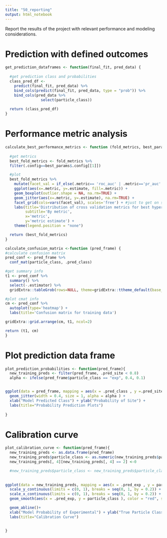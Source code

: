 ```yaml
---
title: "50_reporting"
output: html_notebook
---
```


Report the results of the project with relevant performance and modeling considerations.

# Prediction with defined outcomes
```r
get_prediction_dataframes <- function(final_fit, pred_data) {
  
  #get prediction class and probabilities
  class_pred_df <- 
    predict(final_fit, pred_data) %>%
    bind_cols(predict(final_fit, pred_data, type = "prob")) %>% 
    bind_cols(pred_data %>% 
                select(particle_class))
  
  return (class_pred_df)
}
```

# Performance metric analysis

```r
calculate_best_performance_metrics <- function (fold_metrics, best_params) {
  
  #get metrics
  best_fold_metrics <- fold_metrics %>%
  filter(.config==best_params$.config[[1]])

  #plot
  best_fold_metrics %>%
    mutate(facet_val = if_else(.metric== 'roc_auc' | .metric=='pr_auc' | .metric=='f_meas', 'Aggregate metrics', 'Confusion matrix metrics')) %>%
    ggplot(aes(x=.metric, y=.estimate, fill=.metric)) +
    geom_boxplot(outlier.shape = NA, na.rm=TRUE) +
    geom_jitter(aes(x=.metric, y=.estimate), na.rm=TRUE) +
    facet_grid(cols=vars(facet_val), scales='free') + #just to get on separate plots
    labs(title='Distribution of cross validation metrics for best hyperparameter set',
         subtitle='By metric',
         x='metric',
         y='metric estimate') +
    theme(legend.position = "none")

  return (best_fold_metrics)
}
```

```r
calculate_confusion_matrix <-function (pred_frame) {
#calculate confusion matrix
pred_conf <- pred_frame %>%
  conf_mat(particle_class, .pred_class) 

#get summary info
t1 <- pred_conf %>%
  summary() %>%
  select(-.estimator) %>%
  gridExtra::tableGrob(rows=NULL, theme=gridExtra::ttheme_default(base_size=10))

#plot cmat info
cm <- pred_conf %>%
  autoplot(type='heatmap') +
  labs(title='Confusion matrix for training data')

gridExtra::grid.arrange(cm, t1, ncol=2)

return (t1, cm)
}
```

# Plot prediction data frame
```r
plot_prediction_probabilities <- function(pred_frame){
  new_training_preds <- filter(pred_frame, .pred_site < 0.8)
  alpha <- ifelse(pred_frame$particle_class == "exp", 0.4, 0.1)


ggplot(data = pred_frame, mapping = aes(x = .pred_class , y =.pred_site, color = particle_class)  ) +
  geom_jitter(width = 0.4, size = 1, alpha = alpha ) +
  xlab("Model Predicted Class") + ylab("Probability of Site") +
  labs(title="Probability Prediction Plots")
  
}
```

# Calibration curve
```r

plot_calibration_curve <- function(pred_frame){
  new_training_preds <- as.data.frame(pred_frame)
  new_training_preds$particle_class <- as.numeric(new_training_preds$particle_class)
  new_training_preds[, 4][new_training_preds[, 4] == 2] <-0

  #new_training_preds$particle_class <- new_training_preds$particle_class - 1
  
  
ggplot(data = new_training_preds, mapping = aes(x = .pred_exp , y = particle_class)  ) +
  scale_y_continuous(limits = c(0, 1), breaks = seq(0, 1, by = 0.2)) +
  scale_x_continuous(limits = c(0, 1), breaks = seq(0, 1, by = 0.2)) +
  geom_smooth(aes(x = .pred_exp, y = particle_class ), color = "red", se = F, method = "loess") + 

  geom_abline()+
  xlab("Model Probability of Experimental") + ylab("True Particle Class (Site [0] to Experimental[1]") +
  labs(title="Calibration Curve")
  
  
}
```